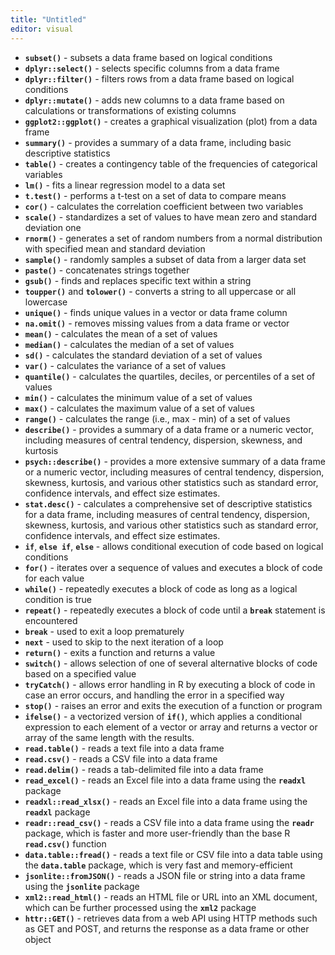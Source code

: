 ```yaml
---
title: "Untitled"
editor: visual
---
```


-   **`subset()`** - subsets a data frame based on logical conditions
-   **`dplyr::select()`** - selects specific columns from a data frame
-   **`dplyr::filter()`** - filters rows from a data frame based on logical conditions
-   **`dplyr::mutate()`** - adds new columns to a data frame based on calculations or transformations of existing columns
-   **`ggplot2::ggplot()`** - creates a graphical visualization (plot) from a data frame
-   **`summary()`** - provides a summary of a data frame, including basic descriptive statistics
-   **`table()`** - creates a contingency table of the frequencies of categorical variables
-   **`lm()`** - fits a linear regression model to a data set
-   **`t.test()`** - performs a t-test on a set of data to compare means
-   **`cor()`** - calculates the correlation coefficient between two variables
-   **`scale()`** - standardizes a set of values to have mean zero and standard deviation one
-   **`rnorm()`** - generates a set of random numbers from a normal distribution with specified mean and standard deviation
-   **`sample()`** - randomly samples a subset of data from a larger data set
-   **`paste()`** - concatenates strings together
-   **`gsub()`** - finds and replaces specific text within a string
-   **`toupper()`** and **`tolower()`** - converts a string to all uppercase or all lowercase
-   **`unique()`** - finds unique values in a vector or data frame column
-   **`na.omit()`** - removes missing values from a data frame or vector
-   **`mean()`** - calculates the mean of a set of values
-   **`median()`** - calculates the median of a set of values
-   **`sd()`** - calculates the standard deviation of a set of values
-   **`var()`** - calculates the variance of a set of values
-   **`quantile()`** - calculates the quartiles, deciles, or percentiles of a set of values
-   **`min()`** - calculates the minimum value of a set of values
-   **`max()`** - calculates the maximum value of a set of values
-   **`range()`** - calculates the range (i.e., max - min) of a set of values
-   **`describe()`** - provides a summary of a data frame or a numeric vector, including measures of central tendency, dispersion, skewness, and kurtosis
-   **`psych::describe()`** - provides a more extensive summary of a data frame or a numeric vector, including measures of central tendency, dispersion, skewness, kurtosis, and various other statistics such as standard error, confidence intervals, and effect size estimates.
-   **`stat.desc()`** - calculates a comprehensive set of descriptive statistics for a data frame, including measures of central tendency, dispersion, skewness, kurtosis, and various other statistics such as standard error, confidence intervals, and effect size estimates.
-   **`if`**, **`else if`**, **`else`** - allows conditional execution of code based on logical conditions
-   **`for()`** - iterates over a sequence of values and executes a block of code for each value
-   **`while()`** - repeatedly executes a block of code as long as a logical condition is true
-   **`repeat()`** - repeatedly executes a block of code until a **`break`** statement is encountered
-   **`break`** - used to exit a loop prematurely
-   **`next`** - used to skip to the next iteration of a loop
-   **`return()`** - exits a function and returns a value
-   **`switch()`** - allows selection of one of several alternative blocks of code based on a specified value
-   **`tryCatch()`** - allows error handling in R by executing a block of code in case an error occurs, and handling the error in a specified way
-   **`stop()`** - raises an error and exits the execution of a function or program
-   **`ifelse()`** - a vectorized version of **`if()`**, which applies a conditional expression to each element of a vector or array and returns a vector or array of the same length with the results.
-   **`read.table()`** - reads a text file into a data frame
-   **`read.csv()`** - reads a CSV file into a data frame
-   **`read.delim()`** - reads a tab-delimited file into a data frame
-   **`read_excel()`** - reads an Excel file into a data frame using the **`readxl`** package
-   **`readxl::read_xlsx()`** - reads an Excel file into a data frame using the **`readxl`** package
-   **`readr::read_csv()`** - reads a CSV file into a data frame using the **`readr`** package, which is faster and more user-friendly than the base R **`read.csv()`** function
-   **`data.table::fread()`** - reads a text file or CSV file into a data table using the **`data.table`** package, which is very fast and memory-efficient
-   **`jsonlite::fromJSON()`** - reads a JSON file or string into a data frame using the **`jsonlite`** package
-   **`xml2::read_html()`** - reads an HTML file or URL into an XML document, which can be further processed using the **`xml2`** package
-   **`httr::GET()`** - retrieves data from a web API using HTTP methods such as GET and POST, and returns the response as a data frame or other object

\
